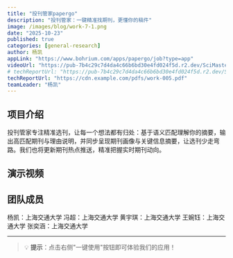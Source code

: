 ```yaml
---
title: "投刊管家papergo"
description: "投刊管家：一键精准找期刊，更懂你的稿件"
image: /images/blog/work-7-1.png
date: "2025-10-23"
published: true
categories: [general-research]
author: 杨凯
appLink: "https://www.bohrium.com/apps/papergo/job?type=app"
videoUrl: "https://pub-7b4c29c7d4da4c66b6bd30e4fd024f5d.r2.dev/SciMaster-competition/work-video-7.mp4"
# techReportUrl: "https://pub-7b4c29c7d4da4c66b6bd30e4fd024f5d.r2.dev/SciMaster-competition/work-report-7.pdf"
techReportUrl: "https://cdn.example.com/pdfs/work-005.pdf"
teamLeader: "杨凯"
---
```


## 项目介绍

投刊管家专注精准选刊，让每一个想法都有归处：基于语义匹配理解你的摘要，输出高匹配期刊与理由说明，并同步呈现期刊画像与关键信息摘要，让选刊少走弯路。我们也将更新期刊热点推送，精准把握实时期刊动向。

## 演示视频

<VideoPlayer
  src="https://pub-7b4c29c7d4da4c66b6bd30e4fd024f5d.r2.dev/SciMaster-competition/work-video-7.mp4"
  poster="/images/blog/work-7-2.png"
/>

## 团队成员

杨凯：上海交通大学
冯超：上海交通大学
黄宇琪：上海交通大学
王婉钰：上海交通大学
张奕涵：上海交通大学

---

> 💡 **提示**：点击右侧"一键使用"按钮即可体验我们的应用！
